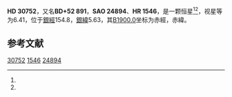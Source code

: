 {{Starbox begin
| name = HD 30752
}}
{{Starbox observe
| epoch = [[J2000.0|J2000.0]]
| constell = {{星座名待查}}<ref name=SIMBAD>{{cite web
 | url=http://simbad.u-strasbg.fr/simbad/sim-id?Ident=HR+1546
 | title =Pulsating variable Star
 | publisher=Centre de Données astronomiques de Strasbourg
 | work=SIMBAD
 | accessdate=2012-07-13}}</ref><ref name=DATA>{{cite web
 | url=http://vizier.u-strasbg.fr/viz-bin/VizieR-5?-out.add=.&-source=5050&-corr=PK=HR&-out.max=9999&HR=1546
 | title=VizieR Detailed Page
 | accessdate=2012-07-13
 | archive-date=2016-03-04
 | archive-url=https://web.archive.org/web/20160304142509/http://vizier.u-strasbg.fr/viz-bin/VizieR-5?-out.add=.&-source=5050&-corr=PK=HR&-out.max=9999&HR=1546
 | dead-url=no
 }}</ref>
| 星官 = 
| ra = {{RA|4|53|9.8}}<ref name=SIMBAD /><ref name=DATA />
| dec = {{DEC|+52|50|27}}<ref name=SIMBAD /><ref name=DATA />
| appmag_v = 6.41<ref name=SIMBAD /><ref name=DATA />
}}
{{Starbox character
| class = A2V<ref name=SIMBAD /><ref name=DATA />
| b-v = <ref name=SIMBAD /><ref name=DATA />
| u-b = <ref name=SIMBAD /><ref name=DATA />
| r-i = <ref name=SIMBAD /><ref name=DATA />
| variable = 
}}
{{Starbox astrometry
| radial_v = 
| prop_mo_ra = -13
| parallax = 
| p_error = 
}}
{{Starbox catalog
| names =BD+52 891，[[SAO星表|SAO]] 24894，[[HD星表|HD]] 30752，[[HR星表|HR]] 1546}}
{{Starbox reference |Simbad=HR+1546}}
{{Starbox end}}

'''HD 30752'''，又名'''BD+52 891'''，'''SAO 24894'''、'''HR 1546'''，是一颗恒星<ref name=SIMBAD /><ref name=DATA />，视星等为6.41，位于[[銀道座標系|銀經]]154.8，[[銀道座標系|銀緯]]5.63，其[[B1900.0|B1900.0]]坐标为赤經{{RA|4|45|15.1}}，赤緯{{DEC|+52|5.63|20}}。

== 参考文献 ==
{{reflist}}

{{star-stub}}

[[Category:HD和HDE天體|30752]]
[[Category:HR天體|1546]]
[[Category:SAO天體|24894]]